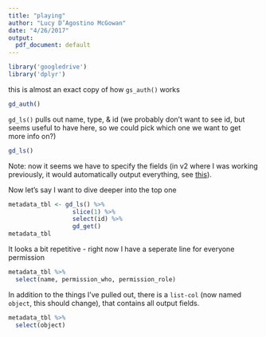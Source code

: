 ```yaml
---
title: "playing"
author: "Lucy D’Agostino McGowan"
date: "4/26/2017"
output:
  pdf_document: default
---
```


```r
library('googledrive')
library('dplyr')
```

this is almost an exact copy of how `gs_auth()` works
```r
gd_auth() 
```

`gd_ls()` pulls out name, type, & id 
(we probably don't want to see id, but seems useful to have here, so we could pick which one we want to get more info on?)
```r
gd_ls()
```


Note: now it seems we have to specify the fields (in v2 where I was working previously, it would automatically output everything, see [this](https://developers.google.com/drive/v3/web/migration)).

Now let's say I want to dive deeper into the top one

```r
metadata_tbl <- gd_ls() %>%
                  slice(1) %>%
                  select(id) %>%
                  gd_get()
metadata_tbl
```

It looks a bit repetitive - right now I have a seperate line for everyone permission

```r
metadata_tbl %>%
  select(name, permission_who, permission_role)
```

In addition to the things I've pulled out, there is a `list-col` (now named `object`, this should change), that contains all output fields.

```r
metadata_tbl %>%
  select(object)
```

